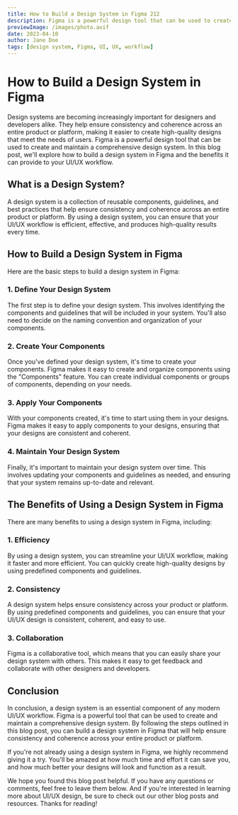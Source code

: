 ```yaml
---
title: How to Build a Design System in Figma 212
description: Figma is a powerful design tool that can be used to create and maintain a comprehensive design system. In this blog post, we'll explore how to build a design system in Figma and the benefits it can provide to your UI/UX workflow.
previewImage: /images/photo.avif
date: 2023-04-10
author: Jane Doe
tags: [design system, Figma, UI, UX, workflow]
---
```


# How to Build a Design System in Figma

Design systems are becoming increasingly important for designers and developers alike. They help ensure consistency and coherence across an entire product or platform, making it easier to create high-quality designs that meet the needs of users. Figma is a powerful design tool that can be used to create and maintain a comprehensive design system. In this blog post, we'll explore how to build a design system in Figma and the benefits it can provide to your UI/UX workflow.

## What is a Design System?

A design system is a collection of reusable components, guidelines, and best practices that help ensure consistency and coherence across an entire product or platform. By using a design system, you can ensure that your UI/UX workflow is efficient, effective, and produces high-quality results every time.

## How to Build a Design System in Figma

Here are the basic steps to build a design system in Figma:

### 1. Define Your Design System

The first step is to define your design system. This involves identifying the components and guidelines that will be included in your system. You'll also need to decide on the naming convention and organization of your components.

### 2. Create Your Components

Once you've defined your design system, it's time to create your components. Figma makes it easy to create and organize components using the "Components" feature. You can create individual components or groups of components, depending on your needs.

### 3. Apply Your Components

With your components created, it's time to start using them in your designs. Figma makes it easy to apply components to your designs, ensuring that your designs are consistent and coherent.

### 4. Maintain Your Design System

Finally, it's important to maintain your design system over time. This involves updating your components and guidelines as needed, and ensuring that your system remains up-to-date and relevant.

## The Benefits of Using a Design System in Figma

There are many benefits to using a design system in Figma, including:

### 1. Efficiency

By using a design system, you can streamline your UI/UX workflow, making it faster and more efficient. You can quickly create high-quality designs by using predefined components and guidelines.

### 2. Consistency

A design system helps ensure consistency across your product or platform. By using predefined components and guidelines, you can ensure that your UI/UX design is consistent, coherent, and easy to use.

### 3. Collaboration

Figma is a collaborative tool, which means that you can easily share your design system with others. This makes it easy to get feedback and collaborate with other designers and developers.

## Conclusion

In conclusion, a design system is an essential component of any modern UI/UX workflow. Figma is a powerful tool that can be used to create and maintain a comprehensive design system. By following the steps outlined in this blog post, you can build a design system in Figma that will help ensure consistency and coherence across your entire product or platform.

If you're not already using a design system in Figma, we highly recommend giving it a try. You'll be amazed at how much time and effort it can save you, and how much better your designs will look and function as a result.

We hope you found this blog post helpful. If you have any questions or comments, feel free to leave them below. And if you're interested in learning more about UI/UX design, be sure to check out our other blog posts and resources. Thanks for reading!
